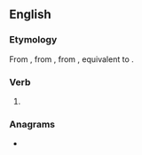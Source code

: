 ==English==

===Etymology===
From {{inh|en|enm|repeth}}, from {{inh|en|ang|rīpþ}}, from {{inh|en|gem-pro|*rīpidi|t=reapeth; reaps}}, equivalent to {{suffix|en|reap|eth}}.

===Verb===
{{head|en|verb form}}

# {{en-archaic third-person singular of|reap}}

===Anagrams===
* {{anagrams|en|a=aeehprt|preheat}}